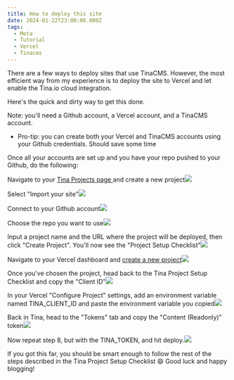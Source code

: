 ```yaml
---
title: How to deploy this site
date: 2024-01-22T23:00:00.000Z
tags:
  - Meta
  - Tutorial
  - Vercel
  - Tinacms
---
```


There are a few ways to deploy sites that use TinaCMS. However, the most efficient way from my experience is to deploy the site to Vercel and let enable the Tina.io cloud integration.

Here's the quick and dirty way to get this done.

Note: you'll need a Github account, a Vercel account, and a TinaCMS account.

* Pro-tip: you can create both your Vercel and TinaCMS accounts using your Github credentials. Should save some time

Once all your accounts are set up and you have your repo pushed to your Github, do the following:

Navigate to your [Tina Projects page ](https://app.tina.io/projects)and create a new project![](/public/deploy-tina-site-1.png)

Select "Import your site"![](/public/deploy-tina-site-2.png)

Connect to your Github account![](/public/deploy-tina-site-3.png)

Choose the repo you want to use![](/public/deploy-tina-site-4.png)

Input a project name and the URL where the project will be deployed, then click "Create Project". You'll now see the "Project Setup Checklist"![](/public/deploy-tina-site-5.png)

Navigate to your Vercel dashboard and [create a new project]()![](/public/deploy-tina-site-6.png)

Once you've chosen the project, head back to the Tina Project Setup Checklist and copy the  "Client ID"![](/public/deploy-tina-site-7.png)

In your Vercel "Configure Project" settings, add an environment variable named TINA\_CLIENT\_ID and paste the environment variable you copied![](/public/deploy-tina-site-8.png)

Back in Tina, head to the "Tokens" tab and copy the "Content (Readonly)" token![](/public/deploy-tina-site-9.png)

Now repeat step 8, but with the TINA\_TOKEN, and hit deploy.![](/public/deploy-tina-site-10.png)

If you got this far, you should be smart enough to follow the rest of the steps described in the Tina Project Setup Checklist 😄 Good luck and happy blogging!
